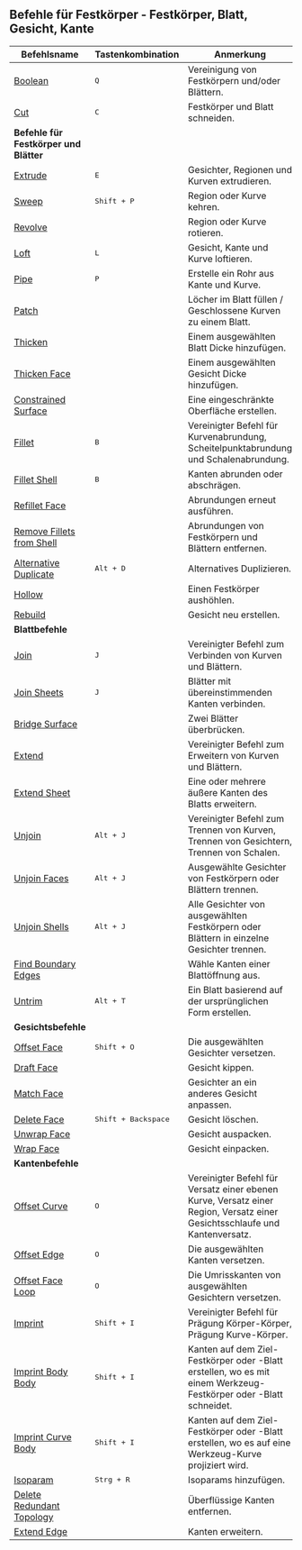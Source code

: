 ## Befehle für Festkörper - Festkörper, Blatt, Gesicht, Kante

| Befehlsname                                                  | Tastenkombination            | Anmerkung                                                                                                                  |
| ------------------------------------------------------------ | ---------------------------- | -------------------------------------------------------------------------------------------------------------------------- |
| [Boolean](solid/boolean)                                     | <kbd>Q</kbd>                 | Vereinigung von Festkörpern und/oder Blättern.                                                                             |
| [Cut](solid/cut)                                             | <kbd>C</kbd>                 | Festkörper und Blatt schneiden.                                                                                            |
| **Befehle für Festkörper und Blätter**                       |                              |                                                                                                                            |
| [Extrude](solid/extrude)                                     | <kbd>E</kbd>                 | Gesichter, Regionen und Kurven extrudieren.                                                                                |
| [Sweep](solid/sweep)                                         | <kbd>Shift + P</kbd>         | Region oder Kurve kehren.                                                                                                  |
| [Revolve](solid/revolve)                                     |                              | Region oder Kurve rotieren.                                                                                                |
| [Loft](solid/loft)                                           | <kbd>L</kbd>                 | Gesicht, Kante und Kurve loftieren.                                                                                        |
| [Pipe](solid/pipe)                                           | <kbd>P</kbd>                 | Erstelle ein Rohr aus Kante und Kurve.                                                                                     |
| [Patch](solid/patch)                                         |                              | Löcher im Blatt füllen / Geschlossene Kurven zu einem Blatt.                                                               |
| [Thicken](solid/thicken)                                     |                              | Einem ausgewählten Blatt Dicke hinzufügen.                                                                                 |
| [Thicken Face](solid/thicken-face)                           |                              | Einem ausgewählten Gesicht Dicke hinzufügen.                                                                               |
| [Constrained Surface](solid/constrained-surface)             |                              | Eine eingeschränkte Oberfläche erstellen.                                                                                  |
| [Fillet](solid/fillet)                                       | <kbd>B</kbd>                 | Vereinigter Befehl für Kurvenabrundung, Scheitelpunktabrundung und Schalenabrundung.                                       |
| [Fillet Shell](solid/fillet-shell)                           | <kbd>B</kbd>                 | Kanten abrunden oder abschrägen.                                                                                           |
| [Refillet Face](solid/refillet-face)                         |                              | Abrundungen erneut ausführen.                                                                                              |
| [Remove Fillets from Shell](solid/remove-fillets-from-shell) |                              | Abrundungen von Festkörpern und Blättern entfernen.                                                                        |
| [Alternative Duplicate](solid/alternative-duplicate)         | <kbd>Alt + D</kbd>           | Alternatives Duplizieren.                                                                                                  |
| [Hollow](solid/hollow)                                       |                              | Einen Festkörper aushöhlen.                                                                                                |
| [Rebuild](solid/rebuild)                                     |                              | Gesicht neu erstellen.                                                                                                     |
| **Blattbefehle**                                             |                              |                                                                                                                            |
| [Join](solid/join)                                           | <kbd>J</kbd>                 | Vereinigter Befehl zum Verbinden von Kurven und Blättern.                                                                  |
| [Join Sheets](solid/join-sheets)                             | <kbd>J</kbd>                 | Blätter mit übereinstimmenden Kanten verbinden.                                                                            |
| [Bridge Surface](solid/bridge-surface)                       |                              | Zwei Blätter überbrücken.                                                                                                  |
| [Extend](solid/extend)                                       |                              | Vereinigter Befehl zum Erweitern von Kurven und Blättern.                                                                  |
| [Extend Sheet](solid/extend-sheet)                           |                              | Eine oder mehrere äußere Kanten des Blatts erweitern.                                                                      |
| [Unjoin](solid/unjoin)                                       | <kbd>Alt + J</kbd>           | Vereinigter Befehl zum Trennen von Kurven, Trennen von Gesichtern, Trennen von Schalen.                                    |
| [Unjoin Faces](solid/unjoin-faces)                           | <kbd>Alt + J</kbd>           | Ausgewählte Gesichter von Festkörpern oder Blättern trennen.                                                               |
| [Unjoin Shells](solid/unjoin-shells)                         | <kbd>Alt + J</kbd>           | Alle Gesichter von ausgewählten Festkörpern oder Blättern in einzelne Gesichter trennen.                                   |
| [Find Boundary Edges](solid/find-boundary-edges)             |                              | Wähle Kanten einer Blattöffnung aus.                                                                                       |
| [Untrim](solid/untrim)                                       | <kbd>Alt + T</kbd>           | Ein Blatt basierend auf der ursprünglichen Form erstellen.                                                                 |
| **Gesichtsbefehle**                                          |                              |                                                                                                                            |
| [Offset Face](solid/offset-face)                             | <kbd>Shift + O</kbd>         | Die ausgewählten Gesichter versetzen.                                                                                      |
| [Draft Face](solid/draft-face)                               |                              | Gesicht kippen.                                                                                                            |
| [Match Face](solid/match-face)                               |                              | Gesichter an ein anderes Gesicht anpassen.                                                                                 |
| [Delete Face](solid/delete-face)                             | <kbd>Shift + Backspace</kbd> | Gesicht löschen.                                                                                                           |
| [Unwrap Face](solid/unwrap-face)                             |                              | Gesicht auspacken.                                                                                                         |
| [Wrap Face](solid/wrap-face)                                 |                              | Gesicht einpacken.                                                                                                         |
| **Kantenbefehle**                                            |                              |                                                                                                                            |
| [Offset Curve](solid/offset-curve)                           | <kbd>O</kbd>                 | Vereinigter Befehl für Versatz einer ebenen Kurve, Versatz einer Region, Versatz einer Gesichtsschlaufe und Kantenversatz. |
| [Offset Edge](solid/offset-edge)                             | <kbd>O</kbd>                 | Die ausgewählten Kanten versetzen.                                                                                         |
| [Offset Face Loop](solid/offset-face-loop)                   | <kbd>O</kbd>                 | Die Umrisskanten von ausgewählten Gesichtern versetzen.                                                                    |
| [Imprint](solid/imprint)                                     | <kbd>Shift + I</kbd>         | Vereinigter Befehl für Prägung Körper-Körper, Prägung Kurve-Körper.                                                        |
| [Imprint Body Body](solid/imprint-body-body)                 | <kbd>Shift + I</kbd>         | Kanten auf dem Ziel-Festkörper oder -Blatt erstellen, wo es mit einem Werkzeug-Festkörper oder -Blatt schneidet.           |
| [Imprint Curve Body](solid/imprint-curve-body)               | <kbd>Shift + I</kbd>         | Kanten auf dem Ziel-Festkörper oder -Blatt erstellen, wo es auf eine Werkzeug-Kurve projiziert wird.                       |
| [Isoparam](solid/isoparam)                                   | <kbd>Strg + R</kbd>          | Isoparams hinzufügen.                                                                                                      |
| [Delete Redundant Topology](solid/delete-redundant-topology) |                              | Überflüssige Kanten entfernen.                                                                                             |
| [Extend Edge](solid/extend-edge)                             |                              | Kanten erweitern.                                                                                                          |


